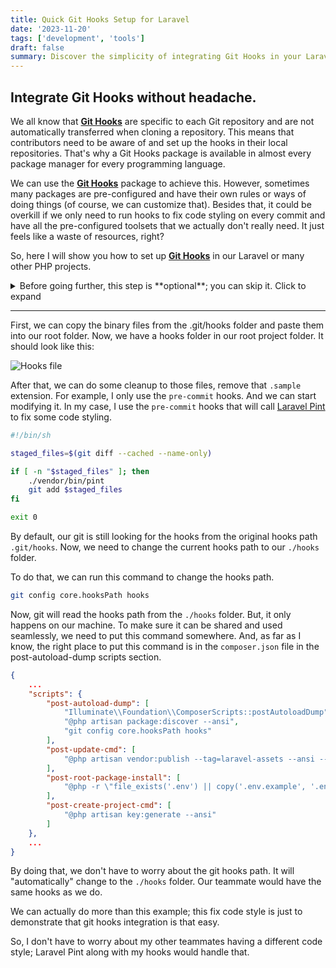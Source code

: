 ```yaml
---
title: Quick Git Hooks Setup for Laravel
date: '2023-11-20'
tags: ['development', 'tools']
draft: false
summary: Discover the simplicity of integrating Git Hooks in your Laravel or PHP projects! In just a few steps, copy hooks to your project, customize as needed, and effortlessly share a unified workflow with your team. Check out this quick guide to streamline collaboration and boost efficiency!
---
```


## Integrate Git Hooks without headache.

We all know that [**Git Hooks**](https://git-scm.com/docs/githooks) are specific to each Git repository and are not automatically transferred when cloning a repository. This means that contributors need to be aware of and set up the hooks in their local repositories. That's why a Git Hooks package is available in almost every package manager for every programming language.

We can use the [**Git Hooks**](https://git-scm.com/docs/githooks) package to achieve this. However, sometimes many packages are pre-configured and have their own rules or ways of doing things (of course, we can customize that). Besides that, it could be overkill if we only need to run hooks to fix code styling on every commit and have all the pre-configured toolsets that we actually don't really need. It just feels like a waste of resources, right?

So, here I will show you how to set up [**Git Hooks**](https://git-scm.com/docs/githooks) in our Laravel or many other PHP projects.

<details>
  <summary>Before going further, this step is **optional**; you can skip it. Click to expand</summary>

    If you are using VSCode as the editor, the .git folder is invisible by default. So, if you want to show the .git folder, you need to update your VSCode settings. Here is how:

    We can set it from the settings.json like this code below:

    ```json
    {
        ... Your other configuration
        "files.exclude": {
            "**/.git": false
        },
        ...
    }
    ```

    Or, we can go to the VSCode Settings (UI)

    |                     Go to File -> Preferences -> Settings                      |                     And remove the `**/.git` from the list                      |
    | :----------------------------------------------------------------------------: | :-----------------------------------------------------------------------------: |
    | ![VSCode Menu Bar](/static/images/git-hooks/2023-11-20.jpeg 'VSCode Menu Bar') | ![VSCode Menu Bar](/static/images/git-hooks/2023-11-20-02.png 'VSCode Setting') |

</details>

---

First, we can copy the binary files from the .git/hooks folder and paste them into our root folder. Now, we have a hooks folder in our root project folder. It should look like this:

![Hooks file](/static/images/git-hooks/2023-11-20-03.jpeg 'Hooks file')

After that, we can do some cleanup to those files, remove that `.sample` extension. For example, I only use the `pre-commit` hooks. And we can start modifying it. In my case, I use the `pre-commit` hooks that will call [Laravel Pint](https://laravel.com/docs/10.x/pint) to fix some code styling.

```bash
#!/bin/sh

staged_files=$(git diff --cached --name-only)

if [ -n "$staged_files" ]; then
    ./vendor/bin/pint
    git add $staged_files
fi

exit 0
```

By default, our git is still looking for the hooks from the original hooks path `.git/hooks`. Now, we need to change the current hooks path to our `./hooks` folder.

To do that, we can run this command to change the hooks path.

```bash
git config core.hooksPath hooks
```

Now, git will read the hooks path from the `./hooks` folder. But, it only happens on our machine. To make sure it can be shared and used seamlessly, we need to put this command somewhere. And, as far as I know, the right place to put this command is in the `composer.json` file in the post-autoload-dump scripts section.

```json
{
    ...
    "scripts": {
        "post-autoload-dump": [
            "Illuminate\\Foundation\\ComposerScripts::postAutoloadDump",
            "@php artisan package:discover --ansi",
            "git config core.hooksPath hooks"
        ],
        "post-update-cmd": [
            "@php artisan vendor:publish --tag=laravel-assets --ansi --force"
        ],
        "post-root-package-install": [
            "@php -r \"file_exists('.env') || copy('.env.example', '.env');\""
        ],
        "post-create-project-cmd": [
            "@php artisan key:generate --ansi"
        ]
    },
    ...
}
```

By doing that, we don't have to worry about the git hooks path. It will "automatically" change to the `./hooks` folder. Our teammate would have the same hooks as we do.

We can actually do more than this example; this fix code style is just to demonstrate that git hooks integration is that easy.

So, I don't have to worry about my other teammates having a different code style; Laravel Pint along with my hooks would handle that.
